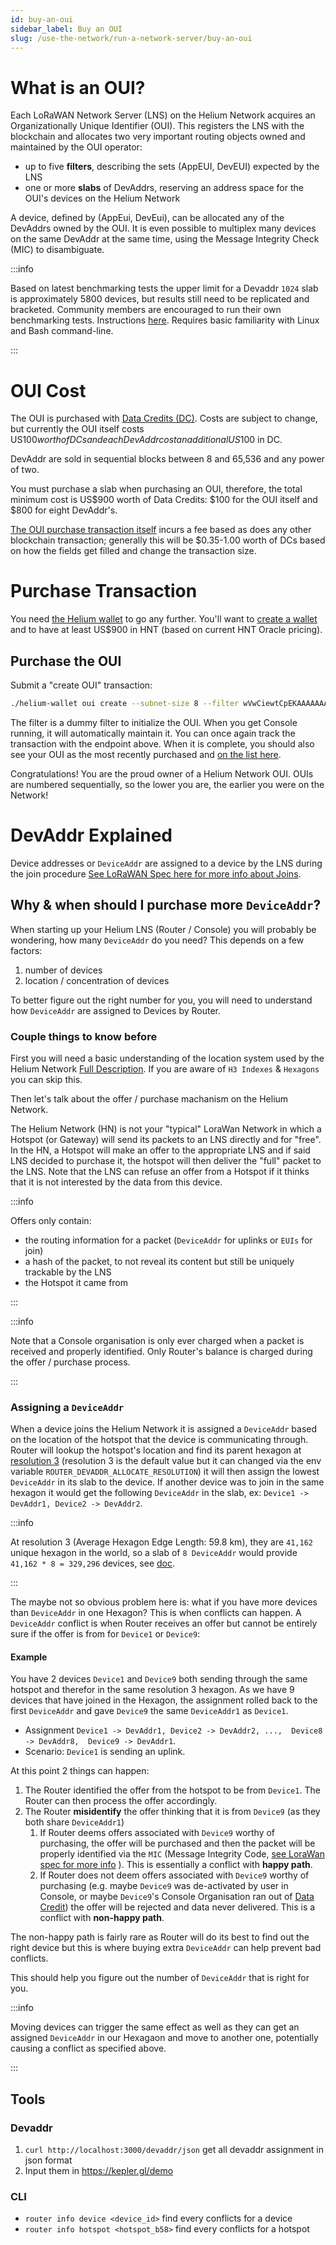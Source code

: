 ```yaml
---
id: buy-an-oui
sidebar_label: Buy an OUI
slug: /use-the-network/run-a-network-server/buy-an-oui
---
```


# What is an OUI?

Each LoRaWAN Network Server (LNS) on the Helium Network acquires an Organizationally Unique
Identifier (OUI). This registers the LNS with the blockchain and allocates two very important
routing objects owned and maintained by the OUI operator:

- up to five **filters**, describing the sets (AppEUI, DevEUI) expected by the LNS
- one or more **slabs** of DevAddrs, reserving an address space for the OUI's devices on the Helium
  Network

A device, defined by (AppEui, DevEui), can be allocated any of the DevAddrs owned by the OUI. It is
even possible to multiplex many devices on the same DevAddr at the same time, using the Message
Integrity Check (MIC) to disambiguate.

:::info

Based on latest benchmarking tests the upper limit for a Devaddr `1024` slab is approximately 5800
devices, but results still need to be replicated and bracketed. Community members are encouraged to
run their own benchmarking tests. Instructions
[here](https://docs.helium.com/use-the-network/run-a-network-server/router-benchmarking). Requires
basic familiarity with Linux and Bash command-line.

:::

# OUI Cost

The OUI is purchased with [Data Credits (DC)](/blockchain/transaction-fees). Costs are subject to
change, but currently the OUI itself costs US$100 worth of DCs and each DevAddr cost an additional
US$100 in DC.

DevAddr are sold in sequential blocks between 8 and 65,536 and any power of two.

You must purchase a slab when purchasing an OUI, therefore, the total minimum cost is US$900 worth
of Data Credits: $100 for the OUI itself and $800 for eight DevAddr's.

[The OUI purchase transaction itself](https://github.com/helium/proto/blob/master/src/blockchain_txn_oui_v1.proto)
incurs a fee based as does any other blockchain transaction; generally this will be $0.35-1.00 worth
of DCs based on how the fields get filled and change the transaction size.

# Purchase Transaction

You need [the Helium wallet](https://github.com/helium/helium-wallet-rs) to go any further. You'll
want to [create a wallet](https://github.com/helium/helium-wallet-rs#create-a-wallet) and to have at
least US$900 in HNT (based on current HNT Oracle pricing).

## Purchase the OUI

Submit a "create OUI" transaction:

```bash
./helium-wallet oui create --subnet-size 8 --filter wVwCiewtCpEKAAAAAAAAAAAAcCK3fwAAAAAAAAAAAABI7IQOAHAAAAAAAAAAAAAAAQAAADBlAAAAAAAAAAAAADEAAAA2AAAAOgAAAA
```

The filter is a dummy filter to initialize the OUI. When you get Console running, it will
automatically maintain it. You can once again track the transaction with the endpoint above. When it
is complete, you should also see your OUI as the most recently purchased and
[on the list here](https://api.helium.io/v1/ouis).

Congratulations! You are the proud owner of a Helium Network OUI. OUIs are numbered sequentially, so
the lower you are, the earlier you were on the Network!

# DevAddr Explained

Device addresses or `DeviceAddr` are assigned to a device by the LNS during the join procedure [See LoRaWAN Spec here for more info about Joins](https://lora-alliance.org/resource_hub/lorawan-specification-v1-0-3/).

## Why & when should I purchase more `DeviceAddr`?

When starting up your Helium LNS (Router / Console) you will probably be wondering, how many `DeviceAddr` do you need? This depends on a few factors:
1. number of devices
1. location / concentration of devices

To better figure out the right number for you, you will need to understand how `DeviceAddr` are assigned to Devices by Router.

### Couple things to know before

First you will need a basic understanding of the location system used by the Helium Network [Full Description](https://docs.helium.com/wallets/app-wallet/hexagons/). If you are aware of `H3 Indexes` & `Hexagons` you can skip this.

Then let's talk about the offer / purchase machanism on the Helium Network.

The Helium Network (HN) is not your "typical" LoraWan Network in which a Hotspot (or Gateway) will send its packets to an LNS directly and for "free". In the HN, a Hotspot will make an offer to the appropriate LNS and if said LNS decided to purchase it, the hotspot will then deliver the "full" packet to the LNS. Note that the LNS can refuse an offer from a Hotspot if it thinks that it is not interested by the data from this device.

:::info

Offers only contain:
- the routing information for a packet (`DeviceAddr` for uplinks or `EUIs` for join)
- a hash of the packet, to not reveal its content but still be uniquely trackable by the LNS
- the Hotspot it came from

:::

:::info

Note that a Console organisation is only ever charged when a packet is received and properly identified. Only Router's balance is charged during the offer / purchase process.

::: 

### Assigning a `DeviceAddr`

When a device joins the Helium Network it is assigned a `DeviceAddr` based on the location of the hotspot that the device is communicating through.
Router will lookup the hotspot's location and find its parent hexagon at [resolution 3](https://h3geo.org/docs/core-library/restable/) (resolution 3 is the default value but it can changed via the env variable `ROUTER_DEVADDR_ALLOCATE_RESOLUTION`) it will then assign the lowest `DeviceAddr` in its slab to the device. If another device was to join in the same hexagon it would get the following `DeviceAddr` in the slab, ex: `Device1 -> DevAddr1, Device2 -> DevAddr2`.

:::info

At resolution 3 (Average Hexagon Edge Length: 59.8 km), they are `41,162` unique hexagon in the world, so a slab of `8 DeviceAddr` would provide `41,162 * 8 = 329,296` devices, see [doc](https://h3geo.org/docs/core-library/restable/).

::: 

The maybe not so obvious problem here is: what if you have more devices than `DeviceAddr` in one Hexagon? This is when conflicts can happen. A `DeviceAddr` conflict is when Router receives an offer but cannot be entirely sure if the offer is from for `Device1` or `Device9`:

#### Example

You have 2 devices `Device1` and `Device9` both sending through the same hotspot and therefor in the same resolution 3 hexagon. As we have 9 devices that have joined in the Hexagon, the assignment rolled back to the first `DeviceAddr` and gave `Device9` the same `DeviceAddr1` as `Device1`.

- Assignment `Device1 -> DevAddr1, Device2 -> DevAddr2, ...,  Device8 -> DevAddr8,  Device9 -> DevAddr1`.
- Scenario: `Device1` is sending an uplink.


At this point 2 things can happen:
1. The Router identified the offer from the hotspot to be from `Device1`. The Router can then process the offer accordingly.
2. The Router **misidentify** the offer thinking that it is from `Device9` (as they both share `DeviceAddr1`)
   1. If Router deems offers associated with `Device9` worthy of purchasing, the offer will be purchased and then the packet will be properly identified via the `MIC` (Message Integrity Code, [see LoraWan spec for more info](https://lora-alliance.org/resource_hub/lorawan-specification-v1-0-3/) ). This is essentially a conflict with **happy path**.
   2. If Router does not deem offers associated with `Device9` worthy of purchasing (e.g. maybe `Device9` was de-activated by user in Console, or maybe `Device9`'s Console Organisation ran out of [Data Credit](https://docs.helium.com/use-the-network/console/data-credits/)) the offer will be rejected and data never delivered. This is a conflict with **non-happy path**.

The non-happy path is fairly rare as Router will do its best to find out the right device but this is where buying extra `DeviceAddr` can help prevent bad conflicts.

This should help you figure out the number of `DeviceAddr` that is right for you.


:::info

Moving devices can trigger the same effect as well as they can get an assigned `DeviceAddr` in our Hexagaon and move to another one, potentially causing a conflict as specified above.

::: 

## Tools

### Devaddr

1. `curl http://localhost:3000/devaddr/json` get all devaddr assignment in json format
2. Input them in  https://kepler.gl/demo

### CLI

- `router info device <device_id>` find every conflicts for a device
- `router info hotspot <hotspot_b58>` find every conflicts for a hotspot